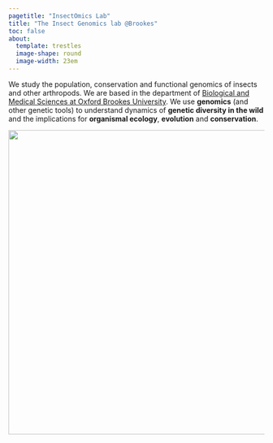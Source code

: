 ```yaml
---
pagetitle: "InsectOmics Lab"
title: "The Insect Genomics lab @Brookes"
toc: false
about: 
  template: trestles
  image-shape: round
  image-width: 23em
---
```


::: lead
We study the population, conservation and functional genomics of insects and other arthropods. We are based in the department of [Biological and Medical Sciences at Oxford Brookes University](https://www.brookes.ac.uk/bms). We use **genomics** (and other genetic tools) to understand dynamics of **genetic diversity in the wild** and the implications for **organismal ecology**, **evolution** and **conservation**.
:::

![](./img/buttgen4.jpg){.hero width="600"}

<!-- ::: {.callout-note} -->

<!-- ## We are currently recruiting! -->

<!-- If you are interested in joining the lab as a Psychology PhD student, please consider applying.<br /> -->

<!-- You can find more information about this recruitment cycle at [this blog post](./posts/recruitment2023) (or under News). -->

<!-- ::: -->
